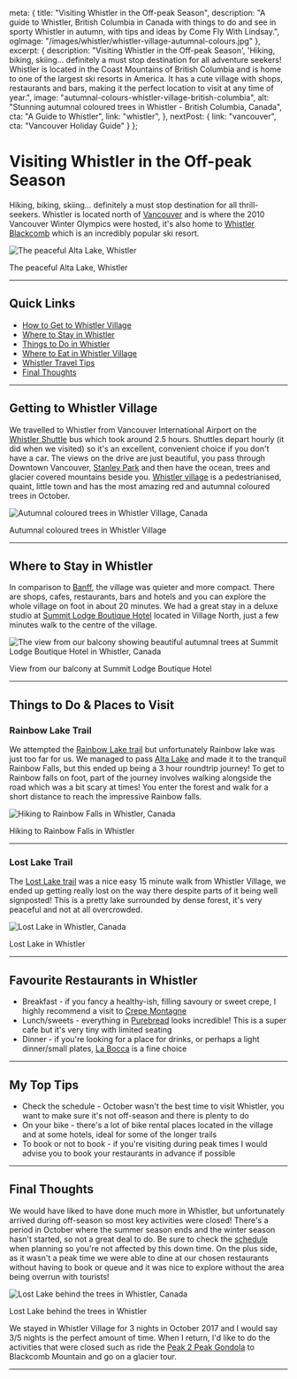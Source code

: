 
  meta: {
    title: "Visiting Whistler in the Off-peak Season",
    description: "A guide to Whistler, British Columbia in Canada with things to do and see in sporty Whistler in autumn, with tips and ideas by Come Fly With Lindsay.",
    ogImage: "/images/whistler/whistler-village-autumnal-colours.jpg"
  },
  excerpt: {
    description: "Visiting Whistler in the Off-peak Season', 'Hiking, biking, skiing... definitely a must stop destination for all adventure seekers! Whistler is located in the Coast Mountains of British Columbia and is home to one of the largest ski resorts in America. It has a cute village with shops, restaurants and bars, making it the perfect location to visit at any time of year.",
    image: "autumnal-colours-whistler-village-british-columbia",
    alt: "Stunning autumnal coloured trees in Whistler - British Columbia, Canada",
    cta: "A Guide to Whistler",
    link: "whistler",
  },
  nextPost: {
    link: "vancouver",
    cta: "Vancouver Holiday Guide"
  }
};


# Visiting Whistler in the Off-peak Season

Hiking, biking, skiing... definitely a must stop destination for all thrill-seekers. Whistler is located north of [Vancouver](vancouver) and is where the 2010 Vancouver Winter Olympics were hosted, it's also home to [Whistler Blackcomb](https://www.whistlerblackcomb.com/) which is an incredibly popular ski resort.

![The peaceful Alta Lake, Whistler](/images/whistler/alta-lake-whistler.jpg) 
<figcaption>The peaceful Alta Lake, Whistler</figcaption>
	
---

## Quick Links
* [How to Get to Whistler Village](#getting-there)
* [Where to Stay in Whistler](#accommodation)
* [Things to Do in Whistler](#things-to-do)
* [Where to Eat in Whistler Village](#dining)
* [Whistler Travel Tips](#tips)
* [Final Thoughts](#summary)

--- 

## Getting to Whistler Village<a name="getting-there"></a>
We travelled to Whistler from Vancouver International Airport on the [Whistler Shuttle](https://www.whistler.com/getting-here/road/shuttle/) bus which took around 2.5 hours. Shuttles depart hourly (it did when we visited) so it's an excellent, convenient choice if you don't have a car. The views on the drive are just beautiful, you pass through Downtown Vancouver, [Stanley Park](https://vancouver.ca/parks-recreation-culture/stanley-park.aspx) and then have the ocean, trees and glacier covered mountains beside you. [Whistler village](https://www.whistler.com/village/) is a pedestrianised, quaint, little town and has the most amazing red and autumnal coloured trees in October.

![Autumnal coloured trees in Whistler Village, Canada](/images/whistler/whistler-village-autumnal-colours.jpg) 
<figcaption>Autumnal coloured trees in Whistler Village</figcaption>

---

## Where to Stay in Whistler<a name="accommodation"></a>
In comparison to [Banff](banff), the village was quieter and more compact. There are shops, cafes, restaurants, bars and hotels and you can explore the whole village on foot in about 20 minutes. We had a great stay in a deluxe studio at [Summit Lodge Boutique Hotel](https://www.booking.com/hotel/ca/summit-lodge-spa.en-gb.html?aid=1912201) located in Village North, just a few minutes walk to the centre of the village.

![The view from our balcony showing beautiful autumnal trees at Summit Lodge Boutique Hotel in Whistler, Canada](/images/whistler/summit-lodge-view-from-balcony-whistler.jpg) 
<figcaption>View from our balcony at Summit Lodge Boutique Hotel</figcaption>

---

## Things to Do &amp; Places to Visit<a name="things-to-do"></a>
### Rainbow Lake Trail
We attempted the [Rainbow Lake trail](https://www.vancouvertrails.com/trails/rainbow-lake/) but unfortunately Rainbow lake was just too far for us. We managed to pass [Alta Lake](https://www.alltrails.com/trail/canada/british-columbia/alta-lake-loop) and made it to the tranquil Rainbow Falls, but this ended up being a 3 hour roundtrip journey! To get to Rainbow falls on foot, part of the journey involves walking alongside the road which was a bit scary at times! You enter the forest and walk for a short distance to reach the impressive Rainbow falls.

![Hiking to Rainbow Falls in Whistler, Canada](/images/whistler/rainbow-falls-whistler.jpg) 
<figcaption>Hiking to Rainbow Falls in Whistler</figcaption>

---

### Lost Lake Trail				
The [Lost Lake trail](https://www.vancouvertrails.com/trails/lost-lake-nature-trail/) was a nice easy 15 minute walk from Whistler Village, we ended up getting really lost on the way there despite parts of it being well signposted! This is a pretty lake surrounded by dense forest, it's very peaceful and not at all overcrowded.				

![Lost Lake in Whistler, Canada](/images/whistler/lost-lake-whistler.jpg) 
<figcaption>Lost Lake in Whistler</figcaption>

---

## Favourite Restaurants in Whistler<a name="dining"></a>
* Breakfast - if you fancy a healthy-ish, filling savoury or sweet crepe, I highly recommend a visit to [Crepe Montagne](http://crepemontagne.com/)
* Lunch/sweets - everything in [Purebread](https://www.purebread.ca/) looks incredible! This is a super cafe but it's very tiny with limited seating
* Dinner - if you're looking for a place for drinks, or perhaps a light dinner/small plates, [La Bocca](http://labocca.ca/) is a fine choice

---

## My Top Tips<a name="tips"></a>
* Check the schedule - October wasn't the best time to visit Whistler, you want to make sure it's not off-season and there is plenty to do
* On your bike - there's a lot of bike rental places located in the village and at some hotels, ideal for some of the longer trails
* To book or not to book - if you're visiting during peak times I would advise you to book your restaurants in advance if possible

---

## Final Thoughts<a name="summary"></a>
We would have liked to have done much more in Whistler, but unfortunately arrived during off-season so most key activities were closed! There's a period in October where the summer season ends and the winter season hasn't started, so not a great deal to do. Be sure to check the [schedule](https://www.whistler.com/activities/) when planning so you're not affected by this down time. On the plus side, as it wasn't a peak time we were able to dine at our chosen restaurants without having to book or queue and it was nice to explore without the area being overrun with tourists!

![Lost Lake behind the trees in Whistler, Canada](/images/whistler/lost-lake-whistler-behind-trees.jpg) 
<figcaption>Lost Lake behind the trees in Whistler</figcaption>	

We stayed in Whistler Village for 3 nights in October 2017 and I would say 3/5 nights is the perfect amount of time. When I return, I'd like to do the activities that were closed such as ride the [Peak 2 Peak Gondola](https://www.whistler.com/activities/peak-to-peak-gondola/) to Blackcomb Mountain and go on a glacier tour.			

---